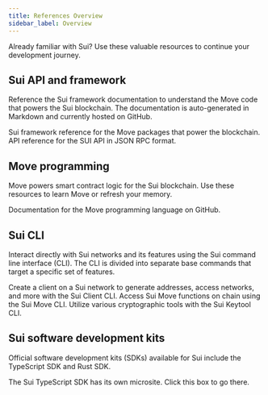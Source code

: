 ```yaml
---
title: References Overview
sidebar_label: Overview
---
```



Already familiar with Sui? Use these valuable resources to continue your development journey. 

## Sui API and framework

Reference the Sui framework documentation to understand the Move code that powers the Sui blockchain. The documentation is auto-generated in Markdown and currently hosted on GitHub.  

<Cards>
<Card title="Sui Framework" href="https://github.com/MystenLabs/sui/tree/main/crates/sui-framework/docs">
Sui framework reference for the Move packages that power the blockchain.
</Card>
<Card title="GraphQL RPC" href="references/sui-api/beta-graph-ql"/>
<Card title="Sui API reference" href="references/sui-api">
API reference for the SUI API in JSON RPC format.
</Card>
</Cards>

## Move programming

Move powers smart contract logic for the Sui blockchain. Use these resources to learn Move or refresh your memory. 

<Cards>
<Card title="Move language" href="https://github.com/move-language/move/blob/main/language/documentation/book/src/introduction.md">
Documentation for the Move programming language on GitHub.
</Card>
<Card title="Move.toml" href="references/move/move-toml"/>
<Card title="Move.lock" href="references/move/move-lock"/>
</Cards>

## Sui CLI

Interact directly with Sui networks and its features using the Sui command line interface (CLI). The CLI is divided into separate base commands that target a specific set of features.

<Cards>
<Card title="Sui Client CLI" href="references/cli/client">
Create a client on a Sui network to generate addresses, access networks, and more with the Sui Client CLI.
</Card>
<Card title="Sui Move CLI" href="references/cli/move">
Access Sui Move functions on chain using the Sui Move CLI.
</Card>
<Card title="Sui Keytool CLI" href="references/cli/keytool">
Utilize various cryptographic tools with the Sui Keytool CLI.
</Card>
</Cards>

## Sui software development kits

Official software development kits (SDKs) available for Sui include the TypeScript SDK and Rust SDK.

<Cards>
<Card title="Sui TypeScript SDK" href="https://sui-typescript-docs.vercel.app/typescript">
The Sui TypeScript SDK has its own microsite. Click this box to go there.
</Card>
<Card title="Sui Rust SDK" href="references/sdk/rust-sdk"/>
</Cards>